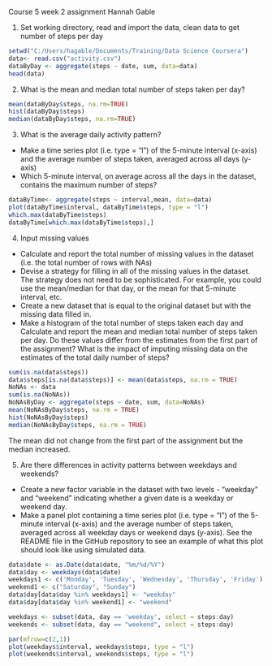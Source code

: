 Course 5 week 2 assignment Hannah Gable

1. Set working directory, read and import the data, clean data to get number of steps per day

```{r echo=TRUE}
setwd("C:/Users/hagable/Documents/Training/Data Science Coursera")
data<- read.csv("activity.csv")
dataByDay <- aggregate(steps ~ date, sum, data=data) 
head(data)
```

2. What is the mean and median total number of steps taken per day?

```{r echo=TRUE}
mean(dataByDay$steps, na.rm=TRUE)
hist(dataByDay$steps)
median(dataByDay$steps, na.rm=TRUE)
```
3. What is the average daily activity pattern?
- Make a time series plot (i.e. type = "l") of the 5-minute interval (x-axis) and the average number of steps taken, averaged across all days (y-axis)
- Which 5-minute interval, on average across all the days in the dataset, contains the maximum number of steps?

```{r echo=TRUE}
dataByTime<- aggregate(steps ~ interval,mean, data=data)
plot(dataByTime$interval, dataByTime$steps, type = "l")
which.max(dataByTime$steps)
dataByTime[which.max(dataByTime$steps),]
```
4. Input missing values 
- Calculate and report the total number of missing values in the dataset (i.e. the total number of rows with NAs)
- Devise a strategy for filling in all of the missing values in the dataset. The strategy does not need to be sophisticated. For example, you could use the mean/median for that day, or the mean for that 5-minute interval, etc.
- Create a new dataset that is equal to the original dataset but with the missing data filled in.
- Make a histogram of the total number of steps taken each day and Calculate and report the mean and median total number of steps taken per day. Do these values differ from the estimates from the first part of the assignment? What is the impact of imputing missing data on the estimates of the total daily number of steps?

```{r echo=TRUE}
sum(is.na(data$steps))
data$steps[is.na(data$steps)] <- mean(data$steps, na.rm = TRUE)
NoNAs <- data
sum(is.na(NoNAs))
NoNAsByDay <- aggregate(steps ~ date, sum, data=NoNAs)
mean(NoNAsByDay$steps, na.rm = TRUE)
hist(NoNAsByDay$steps)
median(NoNAsByDay$steps, na.rm = TRUE)
```
The mean did not change from the first part of the assignment but the median increased.

5. Are there differences in activity patterns between weekdays and weekends? 

- Create a new factor variable in the dataset with two levels - "weekday" and "weekend" indicating whether a given date is a weekday or weekend day.
- Make a panel plot containing a time series plot (i.e. type = "l") of the 5-minute interval (x-axis) and the average number of steps taken, averaged across all weekday days or weekend days (y-axis). See the README file in the GitHub repository to see an example of what this plot should look like using simulated data.

```{r echo=TRUE}

data$date <- as.Date(data$date, "%m/%d/%Y")
data$day <- weekdays(data$date)
weekdays1 <- c('Monday', 'Tuesday', 'Wednesday', 'Thursday', 'Friday')
weekend1 <- c("Saturday", "Sunday")
data$day[data$day %in% weekdays1] <- "weekday"
data$day[data$day %in% weekend1] <- "weekend"

weekdays <- subset(data, day == 'weekday', select = steps:day)
weekends <- subset(data, day == "weekend", select = steps:day)

par(mfrow=c(2,1))
plot(weekdays$interval, weekdays$steps, type = "l")
plot(weekends$interval, weekends$steps, type = "l") 

```



